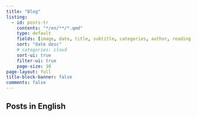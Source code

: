 ```yaml
---
title: "Blog"
listing:
  - id: posts-tr
    contents: "*/en/**/*.qmd"
    type: default
    fields: [image, date, title, subtitle, categories, author, reading-time]  
    sort: "date desc"
    # categories: cloud
    sort-ui: true
    filter-ui: true
    page-size: 10
page-layout: full
title-block-banner: false
comments: false
---
```


## Posts in English

::: {#posts-en}
:::